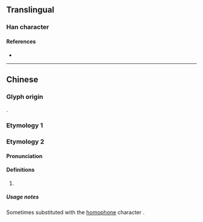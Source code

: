 {{character info}}
==Translingual==

===Han character===

{{Han char|rn=85|rad=水|as=12|sn=15|four=|canj=ENLM|ids=⿰氵隆}}

====References====
* {{Han ref|kx=0645.070|dkj=18217|hdz=31733.050|uh=6F0B|ud=28427}}

----

==Chinese==

===Glyph origin===
{{Han compound|水|alt1=氵|隆|c1=s|c2=p|t1=water|ls=psc}}.

===Etymology 1===
{{zh-see|湰|v}}

===Etymology 2===
{{zh-forms}}

====Pronunciation====
{{zh-pron
|m=lóng
|cat=
}}

====Definitions====
{{zh-hanzi}}

# {{zh-only|永漋}}

=====Usage notes=====
Sometimes substituted with the [[homophone]] character {{zh-l|隆}}.
